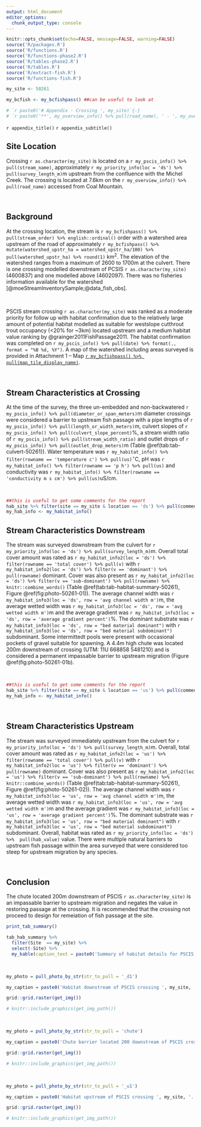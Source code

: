 ```yaml
---
output: html_document
editor_options: 
  chunk_output_type: console
---
```


```r
knitr::opts_chunk$set(echo=FALSE, message=FALSE, warning=FALSE)
source('R/packages.R')
source('R/functions.R')
source('R/functions-phase2.R')
source('R/tables-phase2.R')
source('R/tables.R')
source('R/extract-fish.R')
source('R/functions-fish.R')


```



```r
my_site <- 50261

```


```r
my_bcfish <- my_bcfishpass() ##can be useful to look at

# `r paste0('# Appendix - Crossing ', my_site)`{-} 
# `r paste0('**', my_overview_info() %>% pull(road_name), ' - ', my_overview_info() %>% pull(stream_name), '**')`
```

`r appendix_title()`
`r appendix_subtitle()`



## Site Location {-}

Crossing `r as.character(my_site)` is located on a `r my_pscis_info() %>% pull(stream_name)`, approximately `r my_priority_info(loc = 'ds') %>% pull(survey_length_m)`m upstream from the confluence with the Michel Creek. The crossing is located at 7.6km on the `r my_overview_info() %>% pull(road_name)` accessed from Coal Mountain. 


<br>

## Background {-}

At the crossing location, the stream is `r my_bcfishpass() %>% pull(stream_order) %>% english::ordinal()` order with a watershed area upstream of the road of approximately `r my_bcfishpass() %>% mutate(watershed_upstr_ha = watershed_upstr_ha/100) %>% pull(watershed_upstr_ha) %>% round(1)` km^2^. The elevation of the watershed ranges from a maximum of 2600 to 1700m at the culvert. There is one crossing modelled downstream of PCSIS `r as.character(my_site)` (4600837) and one modelled above (4602097). There was no fisheries information available for the watershed [@moeStreamInventorySample;@data_fish_obs]. 

<br>

PSCIS stream crossing `r as.character(my_site)` was ranked as a moderate priority for follow up with habitat confirmation due to the relatively large amount of potential habitat modelled as suitable for westslope cutthrout trout occupancy (<20% for ~3km) located upstream and a medium habitat value ranking by @grainger2011FishPassage2011. The habitat confirmation was completed on `r my_pscis_info() %>% pull(date) %>% format(., format = "%B %d, %Y")`. A map of the watershed including areas surveyed is provided in Attachment 1 – Map [`r my_bcfishpass() %>% pull(map_tile_display_name)`](`r my_mapsheet()`).

<br>

## Stream Characteristics at Crossing {-}

At the time of the survey, the three un-embedded and non-backwatered `r my_pscis_info() %>% pull(diameter_or_span_meters)`m diameter crossings were considered a barrier to upstream fish passage with a pipe lengths of `r my_pscis_info() %>% pull(length_or_width_meters)`m, culvert slopes of `r my_pscis_info() %>% pull(culvert_slope_percent)`%, a stream width ratio of `r my_pscis_info() %>% pull(stream_width_ratio)` and outlet drops of `r my_pscis_info() %>% pull(outlet_drop_meters)`m (Table \@ref(tab:tab-culvert-50261)). Water temperature was `r my_habitat_info() %>% filter(rowname == 'temperature c') %>% pull(us)`$^\circ$C, pH was `r my_habitat_info() %>% filter(rowname == 'p h') %>% pull(us)` and conductivity was `r my_habitat_info() %>% filter(rowname == 'conductivity m s cm') %>% pull(us)`uS/cm.  

<br>


```r
##this is useful to get some comments for the report
hab_site %>% filter(site == my_site & location == 'ds') %>% pull(comments)
my_hab_info <- my_habitat_info()
```

## Stream Characteristics Downstream {-}

The stream was surveyed downstream from the culvert for `r my_priority_info(loc = 'ds') %>% pull(survey_length_m)`m. Overall total cover amount was rated as `r my_habitat_info2(loc = 'ds') %>% filter(rowname == 'total cover') %>% pull(v)` with  `r my_habitat_info2(loc = 'ds') %>% filter(v == 'dominant') %>% pull(rowname)` dominant. Cover was also present as `r my_habitat_info2(loc = 'ds') %>% filter(v == 'sub-dominant') %>% pull(rowname) %>% knitr::combine_words()` (Table \@ref(tab:tab-habitat-summary-50261), Figure \@ref(fig:photo-50261-01)). The average channel width was `r my_habitat_info3(loc = 'ds', row = 'avg channel width m')`m, the average wetted width was `r my_habitat_info3(loc = 'ds', row = 'avg wetted width m')`m and the average gradient was `r my_habitat_info3(loc = 'ds', row = 'average gradient percent')`%.  The dominant substrate was `r my_habitat_info3(loc = 'ds', row = "bed material dominant")` with `r my_habitat_info3(loc = 'ds', row = "bed material subdominant")` subdominant.  Some intermittedt pools were present with occasional pockets of gravel suitable for spawning.  A 4.4m high chute was located 200m downstream of crossing (UTM: 11U 668858 5481210) and is considered a permanent impassable barrier to upstream migration (Figure \@ref(fig:photo-50261-01b).  

<br>



```r
##this is useful to get some comments for the report
hab_site %>% filter(site == my_site & location == 'us') %>% pull(comments)
my_hab_info <- my_habitat_info()
```


<br>

## Stream Characteristics Upstream {-}

The stream was surveyed immediately upstream from the culvert for `r my_priority_info(loc = 'ds') %>% pull(survey_length_m)`m. Overall, total cover amount was rated as `r my_habitat_info2(loc = 'us') %>% filter(rowname == 'total cover') %>% pull(v)` with  `r my_habitat_info2(loc = 'us') %>% filter(v == 'dominant') %>% pull(rowname)` dominant. Cover was also present as `r my_habitat_info2(loc = 'us') %>% filter(v == 'sub-dominant') %>% pull(rowname) %>% knitr::combine_words()` (Table \@ref(tab:tab-habitat-summary-50261), Figure \@ref(fig:photo-50261-02)). The average channel width was `r my_habitat_info3(loc = 'us', row = 'avg channel width m')`m, the average wetted width was `r my_habitat_info3(loc = 'us', row = 'avg wetted width m')`m and the average gradient was `r my_habitat_info3(loc = 'us', row = 'average gradient percent')`%.  The dominant substrate was `r my_habitat_info3(loc = 'us', row = "bed material dominant")` with `r my_habitat_info3(loc = 'us', row = "bed material subdominant")` subdominant.  Overall, habitat was rated as `r my_priority_info(loc = 'ds') %>%  pull(hab_value)` value.  There were multiple natural barriers to upstream fish passage within the area surveyed that were considered too steep for upstream migration by any species.

<br>


## Conclusion {-}

The chute located 200m downstream of PSCIS `r as.character(my_site)` is an impassable barrier to upstream migration and negates the value in restoring passage at the crossing. It is recommended that the crossing not proceed to design for remeiation of fish passage at the site. 

\pagebreak

```r
print_tab_summary()

```

\pagebreak

```r
tab_hab_summary %>% 
  filter(Site  == my_site) %>% 
  select(-Site) %>%
  my_kable(caption_text = paste0('Summary of habitat details for PSCIS crossing ', my_site, '.'))

```



<br>

```r
my_photo = pull_photo_by_str(str_to_pull = '_d1')

my_caption = paste0('Habitat downstream of PSCIS crossing ', my_site, '.')

grid::grid.raster(get_img())

# knitr::include_graphics(get_img_path())
```

<br>

```r
my_photo = pull_photo_by_str(str_to_pull = 'chute')

my_caption = paste0('Chute barrier located 200 downstream of PSCIS crossing ', my_site, '.')

grid::grid.raster(get_img())

# knitr::include_graphics(get_img_path())
```

<br>

```r
my_photo = pull_photo_by_str(str_to_pull = '_u1')

my_caption = paste0('Habitat upstream of PSCIS crossing ', my_site, '.')

grid::grid.raster(get_img())

# knitr::include_graphics(get_img_path())
```


